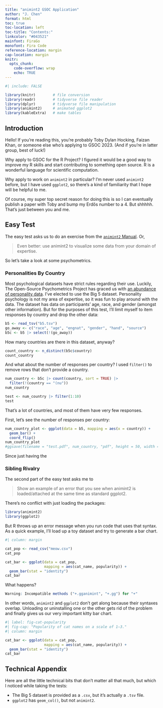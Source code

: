 ```yaml
---
title: "animint2 GSOC Application"
author: "J. Chen"
format: html
toc: true
toc-location: left
toc-title: "Contents:"
linkcolor: "#043521"
mainfont: FiraGo
monofont: Fira Code
reference-location: margin
cap-location: margin
knitr:
  opts_chunk: 
    code-overflow: wrap
    echo: TRUE
---
```


```r
#| include: FALSE

library(knitr)        # file conversion
library(readr)        # tidyverse file reader
library(dplyr)        # tidyverse file manipulation
library(animint2)     # animated ggplot2
library(kableExtra)   # make tables
```

## Introduction

Hello! If you're reading this, you're probably Toby Dylan Hocking, Faizan Khan, or someone else who's applying to GSOC 2023. (And if you're in latter group, best of luck!)

Why apply to GSOC for the R Project? I figured it would be a good way to improve my R skills and start contributing to something open source. R is a wonderful language for scientific computation.

Why apply to work on `animint2` in particular? I'm never used `animint2` before, but I have used `ggplot2`, so there's a kind of familiarity that I hope will be helpful to me.

Of course, my super top secret reason for doing this is so I can eventually publish a paper with Toby and bump my Erdős number to a 4. But shhhhh. That's just between you and me.


## Easy Test

The easy test asks us to do an exercise from the [`animint2` Manual](https://rcdata.nau.edu/genomic-ml/animint2-manual/Ch00-preface.html). Or,

> Even better: use animint2 to visualize some data from your domain of expertise.

So let's take a look at some psychometrics.

### Personalities By Country

Most psychological datasets have strict rules regarding their use. Luckily, The Open-Source Psychometrics Project has graced us with [an abundance of personality data](https://openpsychometrics.org/_rawdata/). I've elected to use the Big 5 dataset. [Personality psychology is not my area of expertise, so it was fun to play around with the data.]{.aside} The dataset has data on participants' age, race, and gender (amongst other information). But for the purposes of this test, I'll limit myself to item responses by country and drop the other data:

```r
b5 <- read_tsv("b5.tsv")
go_away <- c("race", "age", "engnat", "gender", "hand", "source")
b5c <- b5 |> select(!(go_away))
```

How many countries are there in this dataset, anyway?

```r
count_country <- n_distinct(b5c$country)
count_country
```

And what about the number of responses per country? [I used `filter()` to remove rows that don't provide a country.]{.aside}

```r
num_country <- b5c |> count(country, sort = TRUE) |>
  filter(!(country == "(nu"))
num_country
```

```r
test <- num_country |> filter(1:10)
test
```

That's a lot of countries, and most of them have very few responses. 

First, let's see the number of responses per country:

```r
num_country_plot <- ggplot(data = b5, mapping = aes(x = country)) + 
  geom_bar() + 
  coord_flip()
num_country_plot
#ggsave(filename = "test.pdf", num_country, "pdf", height = 50, width = 50, units = "in", limitsize = FALSE)
```

Since just having the

### Sibling Rivalry

The second part of the easy test asks me to

> Show an example of an error that you see when animint2 is loaded/attached at the same time as standard ggplot2.

There's no conflict with just loading the packages:

```r
library(animint2)
library(ggplot2)
```


But R throws up an error message when you run code that uses that syntax. As a quick example, I'll load up a toy dataset and try to generate a bar chart.

```r
#| column: margin

cat_pop <- read_csv("meow.csv")
cat_pop
```

```r
cat_bar <- ggplot(data = cat_pop, 
                  mapping = aes(cat_name, popularity)) + 
  geom_bar(stat = "identity")
cat_bar
```

What happens?

```r
Warning: Incompatible methods ("+.gganimint", "+.gg") for "+"
```

In other words, `animint2` and `ggplot2` don't get along because their syntaxes overlap. Unloading or uninstalling one or the other gets rid of the problem and finally gives us our very important kitty bar chart.

```r
#| label: fig-cat-popularity
#| fig-cap: "Popularity of cat names on a scale of 1–3."
#| column: margin

cat_bar <- ggplot(data = cat_pop, 
                  mapping = aes(cat_name, popularity)) + 
  geom_bar(stat = "identity")
cat_bar
```


## Technical Appendix

Here are all the little technical bits that don't matter all that much, but which I noticed while taking the tests:

- The Big 5 dataset is provided as a `.csv`, but it's actually a `.tsv` file.
- `ggplot2` has `geom_col()`, but not `animint2`.


